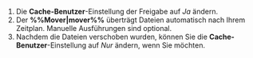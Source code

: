 1. Die **Cache-Benutzer**-Einstellung der Freigabe auf *Ja* ändern.
2. Der **%%Mover|mover%%** überträgt Dateien automatisch nach Ihrem Zeitplan. Manuelle Ausführungen sind optional.
3. Nachdem die Dateien verschoben wurden, können Sie die **Cache-Benutzer**-Einstellung auf *Nur* ändern, wenn Sie möchten.
